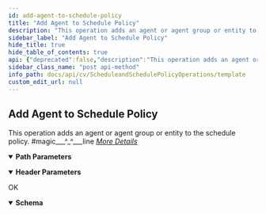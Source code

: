 ```yaml
---
id: add-agent-to-schedule-policy
title: "Add Agent to Schedule Policy"
description: "This operation adds an agent or agent group or entity to the schedule policy."
sidebar_label: "Add Agent to Schedule Policy"
hide_title: true
hide_table_of_contents: true
api: {"deprecated":false,"description":"This operation adds an agent or agent group or entity to the schedule policy. \n                                            #magic___^_^___line\n[_More Details_](http://documentation.commvault.com/commvault/v11/article?p=features/rest_api/operations/post_schedule_policy_agent_add.htm)\n","operationId":"Add Agent to Schedule Policy","parameters":[{"description":"","in":"header","name":"Authtoken","required":true,"schema":{"example":"{{TOKEN}}","type":"string"}},{"description":"","in":"path","name":"taskId","required":true,"schema":{"type":"string"}}],"requestBody":{"content":{"text/plain":{"examples":{"Example 1":{"value":"AgentGroupId=115"},"Example 2":{"value":"ClientId=2"}}}},"description":"","required":true},"tags":["Schedule and Schedule Policy Operations"],"responses":{"200":{"description":"OK","content":{"application/json":{"schema":{"type":"object","properties":{"errorMessage":{"type":"string"},"errorCode":{"type":"integer"}},"x-examples":{"Example 1":{"errorMessage":"","errorCode":0}}},"examples":{"Example 1":{"value":{"errorMessage":"","errorCode":0}}}}}}},"method":"post","path":"/Task/{taskId}/Entity/Add","servers":[{"url":"http://{hostname}/webconsole/api","variables":{"hostname":{"default":"localhost","description":"Webconsole"}}}],"info":{"title":"Template","contact":{},"version":"1.0","description":"Template"},"postman":{"name":"Add Agent to Schedule Policy","description":{"content":"This operation adds an agent or agent group or entity to the schedule policy. \n                                            #magic___^_^___line\n[_More Details_](http://documentation.commvault.com/commvault/v11/article?p=features/rest_api/operations/post_schedule_policy_agent_add.htm)\n","type":"text/plain"},"url":{"path":["Task",":taskId","Entity","Add"],"host":["{{baseUrl}}"],"query":[],"variable":[{"disabled":false,"description":{"content":"(Required) ","type":"text/plain"},"type":"any","value":"","key":"taskId"}]},"header":[{"disabled":false,"description":{"content":"(Required) ","type":"text/plain"},"key":"Authtoken","value":""},{"key":"Content-Type","value":"text/plain"},{"key":"Accept","value":"application/json"}],"method":"POST","body":{"mode":"raw","raw":"\"AgentGroupId=115\""}}}
sidebar_class_name: "post api-method"
info_path: docs/api/cv/ScheduleandSchedulePolicyOperations/template
custom_edit_url: null
---
```



## Add Agent to Schedule Policy



This operation adds an agent or agent group or entity to the schedule policy. 
                                            #magic___^_^___line
[_More Details_](http://documentation.commvault.com/commvault/v11/article?p=features/rest_api/operations/post_schedule_policy_agent_add.htm)


<details style={{"marginBottom":"1rem"}} data-collapsed={false} open={true}><summary style={{}}><strong>Path Parameters</strong></summary><div><ul><ParamsItem className={"paramsItem"} param={{"description":"","in":"path","name":"taskId","required":true,"schema":{"type":"string"}}}></ParamsItem></ul></div></details><details style={{"marginBottom":"1rem"}} data-collapsed={false} open={true}><summary style={{}}><strong>Header Parameters</strong></summary><div><ul><ParamsItem className={"paramsItem"} param={{"description":"","in":"header","name":"Authtoken","required":true,"schema":{"example":"{{TOKEN}}","type":"string"}}}></ParamsItem></ul></div></details><div><ApiTabs><TabItem label={"200"} value={"200"}><div>

OK

</div><div><MimeTabs schemaType={"response"}><TabItem label={"application/json"} value={"application/json"}><SchemaTabs><TabItem label={"Schema"} value={"Schema"}><details style={{}} data-collapsed={false} open={true}><summary style={{"textAlign":"left"}}><strong>Schema</strong></summary><div style={{"textAlign":"left","marginLeft":"1rem"}}></div><ul style={{"marginLeft":"1rem"}}><SchemaItem collapsible={false} name={"errorMessage"} required={false} deprecated={undefined} schemaDescription={undefined} schemaName={"string"} qualifierMessage={undefined} defaultValue={undefined}></SchemaItem><SchemaItem collapsible={false} name={"errorCode"} required={false} deprecated={undefined} schemaDescription={undefined} schemaName={"integer"} qualifierMessage={undefined} defaultValue={undefined}></SchemaItem></ul></details></TabItem><TabItem label={"Example (from schema)"} value={"Example (from schema)"}><ResponseSamples responseExample={"{\n  \"errorMessage\": \"string\",\n  \"errorCode\": 0\n}"} language={"json"}></ResponseSamples></TabItem><TabItem label={" Example 1"} value={" Example 1"}><ResponseSamples responseExample={"{\n  \"errorMessage\": \"\",\n  \"errorCode\": 0\n}"} language={"json"}></ResponseSamples></TabItem></SchemaTabs></TabItem></MimeTabs></div></TabItem></ApiTabs></div>
      